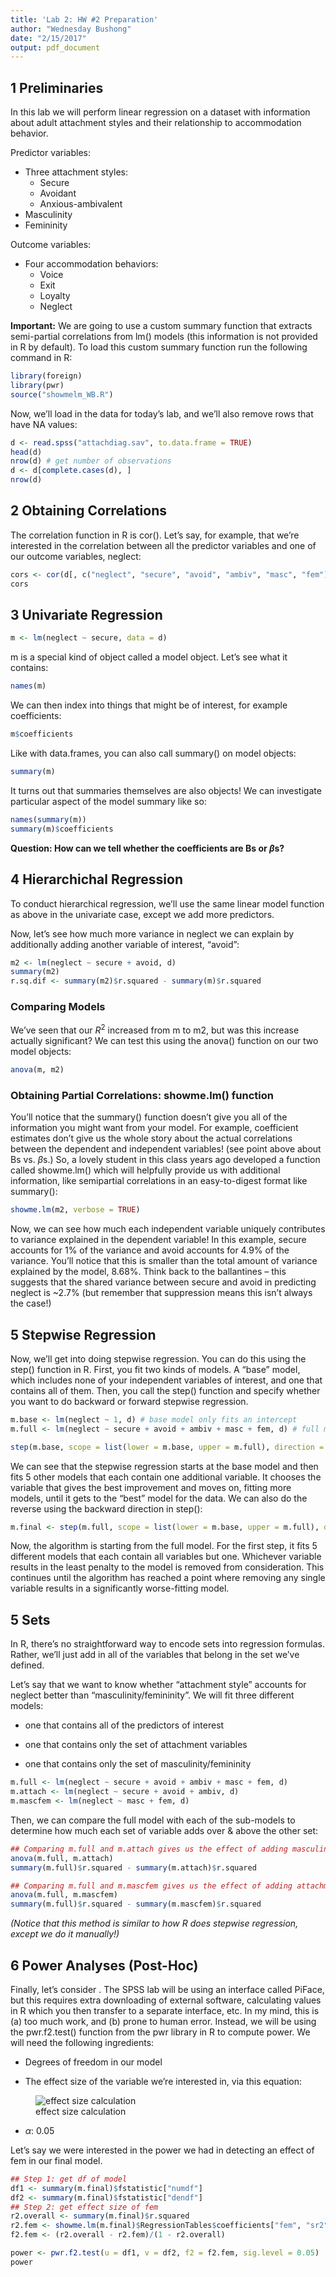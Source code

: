 ```yaml
---
title: 'Lab 2: HW #2 Preparation'
author: "Wednesday Bushong"
date: "2/15/2017"
output: pdf_document
---
```


## 1 Preliminaries

In this lab we will perform linear regression on a dataset with information
about adult attachment styles and their relationship to accommodation behavior.

Predictor variables:

* Three attachment styles:
    + Secure
    + Avoidant
    + Anxious-ambivalent
* Masculinity
* Femininity

Outcome variables:

* Four accommodation behaviors:
    + Voice
    + Exit
    + Loyalty
    + Neglect

**Important:** We are going to use a custom summary function that extracts
semi-partial correlations from lm() models (this information is not provided in
R by default). To load this custom summary function run the following command in
R:

```r
library(foreign)
library(pwr)
source("showmelm_WB.R")
```

Now, we'll load in the data for today's lab, and we'll also remove rows that have NA values:

```r
d <- read.spss("attachdiag.sav", to.data.frame = TRUE)
head(d)
nrow(d) # get number of observations
d <- d[complete.cases(d), ]
nrow(d)
```

## 2 Obtaining Correlations

The correlation function in R is cor(). Let's say, for example, that we're interested in the correlation between all the predictor variables and one of our outcome variables, neglect:

```r
cors <- cor(d[, c("neglect", "secure", "avoid", "ambiv", "masc", "fem")], use = "pairwise.complete")
cors
```

## 3 Univariate Regression

```r
m <- lm(neglect ~ secure, data = d)
```

m is a special kind of object called a model object. Let's see what it contains:

```r
names(m)
```

We can then index into things that might be of interest, for example coefficients:

```r
m$coefficients
```

Like with data.frames, you can also call summary() on model objects:

```r
summary(m)
```

It turns out that summaries themselves are also objects! We can investigate particular aspect of the model summary like so:

```r
names(summary(m))
summary(m)$coefficients
```

**Question: How can we tell whether the coefficients are Bs or $\beta$s?**

## 4 Hierarchichal Regression

To conduct hierarchical regression, we'll use the same linear model function as above in the univariate case, except we add more predictors.

Now, let's see how much more variance in neglect we can explain by additionally adding another variable of interest, "avoid":

```r
m2 <- lm(neglect ~ secure + avoid, d)
summary(m2)
r.sq.dif <- summary(m2)$r.squared - summary(m)$r.squared 
```

### Comparing Models

We've seen that our $R^{2}$ increased from m to m2, but was this increase actually significant? We can test this using the anova() function on our two model objects:

```r
anova(m, m2)
```

### Obtaining Partial Correlations: showme.lm() function

You'll notice that the summary() function doesn't give you all of the information you might want from your model. For example, coefficient estimates don't give us the whole story about the actual correlations between the dependent and independent variables! (see point above about Bs vs. $\beta$s.) So, a lovely student in this class years ago developed a function called showme.lm() which will helpfully provide us with additional information, like semipartial correlations in an easy-to-digest format like summary():

```r
showme.lm(m2, verbose = TRUE) 
```

Now, we can see how much each independent variable uniquely contributes to variance explained in the dependent variable! In this example, secure accounts for 1% of the variance and avoid accounts for 4.9% of the variance. You'll notice that this is smaller than the total amount of variance explained by the model, 8.68%. Think back to the ballantines -- this suggests that the shared variance between secure and avoid in predicting neglect is ~2.7% (but remember that suppression means this isn't always the case!)

## 5 Stepwise Regression

Now, we'll get into doing stepwise regression. You can do this using the step() function in R. First, you fit two kinds of models. A "base" model, which includes none of your independent variables of interest, and one that contains all of them. Then, you call the step() function and specify whether you want to do backward or forward stepwise regression. 

```r
m.base <- lm(neglect ~ 1, d) # base model only fits an intercept
m.full <- lm(neglect ~ secure + avoid + ambiv + masc + fem, d) # full model uses all variables of interest

step(m.base, scope = list(lower = m.base, upper = m.full), direction = "forward")
```

We can see that the stepwise regression starts at the base model and then fits 5 other models that each contain one additional variable. It chooses the variable that gives the best improvement and moves on, fitting more models, until it gets to the "best" model for the data. We can also do the reverse using the backward direction in step():

```r
m.final <- step(m.full, scope = list(lower = m.base, upper = m.full), direction = "backward")
```

Now, the algorithm is starting from the full model. For the first step, it fits 5 different models that each contain all variables but one. Whichever variable results in the least penalty to the model is removed from consideration. This continues until the algorithm has reached a point where removing any single variable results in a significantly worse-fitting model.

## 5 Sets

In R, there's no straightforward way to encode sets into regression formulas. Rather, we'll just add in all of the variables that belong in the set we've defined.

Let's say that we want to know whether "attachment style" accounts for neglect better than "masculinity/femininity". We will fit three different models: 

* one that contains all of the predictors of interest

* one that contains only the set of attachment variables

* one that contains only the set of masculinity/femininity 

```r
m.full <- lm(neglect ~ secure + avoid + ambiv + masc + fem, d)
m.attach <- lm(neglect ~ secure + avoid + ambiv, d)
m.mascfem <- lm(neglect ~ masc + fem, d)
``` 

Then, we can compare the full model with each of the sub-models to determine how much each set of variable adds over & above the other set:

```r
## Comparing m.full and m.attach gives us the effect of adding masculinity/femininity to the model that contains the set of attachment variables:
anova(m.full, m.attach) 
summary(m.full)$r.squared - summary(m.attach)$r.squared

## Comparing m.full and m.mascfem gives us the effect of adding attachment variables to the model that contains the set of masculinity/femininity:
anova(m.full, m.mascfem)
summary(m.full)$r.squared - summary(m.mascfem)$r.squared
```

*(Notice that this method is similar to how R does stepwise regression, except we do it manually!)*

## 6 Power Analyses (Post-Hoc)

Finally, let's consider . The SPSS lab will be using an interface called PiFace, but this requires extra downloading of external software, calculating values in R which you then transfer to a separate interface, etc. In my mind, this is (a) too much work, and (b) prone to human error. Instead, we will be using the pwr.f2.test() function from the pwr library in R to compute power. We will need the following ingredients:

* Degrees of freedom in our model

* The effect size of the variable we're interested in, via this equation:

![effect size calculation](efsize.png)

* $\alpha$: 0.05

Let's say we were interested in the power we had in detecting an effect of fem in our final model. 

```r
## Step 1: get df of model
df1 <- summary(m.final)$fstatistic["numdf"]
df2 <- summary(m.final)$fstatistic["dendf"]
## Step 2: get effect size of fem
r2.overall <- summary(m.final)$r.squared
r2.fem <- showme.lm(m.final)$RegressionTables$coefficients["fem", "sr2"]
f2.fem <- (r2.overall - r2.fem)/(1 - r2.overall)

power <- pwr.f2.test(u = df1, v = df2, f2 = f2.fem, sig.level = 0.05)
power
```



